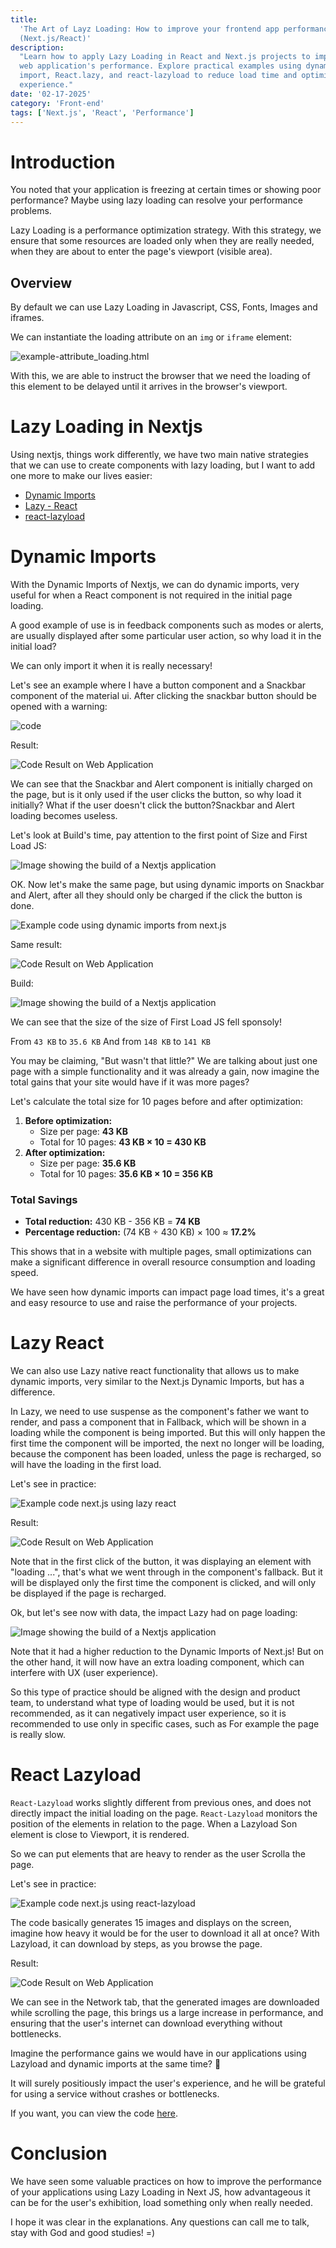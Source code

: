 ```yaml
---
title:
  'The Art of Layz Loading: How to improve your frontend app performance.
  (Next.js/React)'
description:
  "Learn how to apply Lazy Loading in React and Next.js projects to improve your
  web application's performance. Explore practical examples using dynamic
  import, React.lazy, and react-lazyload to reduce load time and optimize user
  experience."
date: '02-17-2025'
category: 'Front-end'
tags: ['Next.js', 'React', 'Performance']
---
```


# Introduction

You noted that your application is freezing at certain times or showing poor
performance? Maybe using lazy loading can resolve your performance problems.

Lazy Loading is a performance optimization strategy. With this strategy, we
ensure that some resources are loaded only when they are really needed, when
they are about to enter the page's viewport (visible area).

## Overview

By default we can use Lazy Loading in Javascript, CSS, Fonts, Images and
iframes.

We can instantiate the loading attribute on an `img` or `iframe` element:

![example-attribute_loading.html](https://dev-to-uploads.s3.amazonaws.com/uploads/articles/71u1kqx5sncswurvi1uo.png)

With this, we are able to instruct the browser that we need the loading of this
element to be delayed until it arrives in the browser's viewport.

# Lazy Loading in Nextjs

Using nextjs, things work differently, we have two main native strategies that
we can use to create components with lazy loading, but I want to add one more to
make our lives easier:

- [Dynamic Imports](https://nextjs.org/docs/pages/building-your-application/optimizing/lazy-loading#nextdynamic)
- [Lazy - React](https://react.dev/reference/react/lazy)
- [react-lazyload](https://www.npmjs.com/package/react-lazy-load)

# Dynamic Imports

With the Dynamic Imports of Nextjs, we can do dynamic imports, very useful for
when a React component is not required in the initial page loading.

A good example of use is in feedback components such as modes or alerts, are
usually displayed after some particular user action, so why load it in the
initial load?

We can only import it when it is really necessary!

Let's see an example where I have a button component and a Snackbar component of
the material ui. After clicking the snackbar button should be opened with a
warning:

![code](https://dev-to-uploads.s3.amazonaws.com/uploads/articles/mny2gzxqeek3itovxdr4.png)

Result:

![Code Result on Web Application](https://dev-to-uploads.s3.amazonaws.com/uploads/articles/vgf51ji9vr6fj00w6qyc.gif)

We can see that the Snackbar and Alert component is initially charged on the
page, but is it only used if the user clicks the button, so why load it
initially? What if the user doesn't click the button?Snackbar and Alert loading
becomes useless.

Let's look at Build's time, pay attention to the first point of Size and First
Load JS:

![Image showing the build of a Nextjs application](https://dev-to-uploads.s3.amazonaws.com/uploads/articles/uwhnnhg46rn2thj1xnqj.png)

OK. Now let's make the same page, but using dynamic imports on Snackbar and
Alert, after all they should only be charged if the click the button is done.

![Example code using dynamic imports from next.js](https://dev-to-uploads.s3.amazonaws.com/uploads/articles/q73g9cu49o3ujejs22xp.png)

Same result:

![Code Result on Web Application](https://dev-to-uploads.s3.amazonaws.com/uploads/articles/3jee9bnacpc9idqfm01l.gif)

Build:

![Image showing the build of a Nextjs application](https://dev-to-uploads.s3.amazonaws.com/uploads/articles/6kn8w0dslvp44uq6hayl.png)

We can see that the size of the size of First Load JS fell sponsoly!

From `43 KB` to `35.6 KB` And from `148 KB` to `141 KB`

You may be claiming, "But wasn't that little?" We are talking about just one
page with a simple functionality and it was already a gain, now imagine the
total gains that your site would have if it was more pages?

Let's calculate the total size for 10 pages before and after optimization:

1. **Before optimization:**
   - Size per page: **43 KB**
   - Total for 10 pages: **43 KB × 10 = 430 KB**
2. **After optimization:**
   - Size per page: **35.6 KB**
   - Total for 10 pages: **35.6 KB × 10 = 356 KB**

### **Total Savings**

- **Total reduction:** 430 KB - 356 KB = **74 KB**
- **Percentage reduction:** (74 KB ÷ 430 KB) × 100 ≈ **17.2%**

This shows that in a website with multiple pages, small optimizations can make a
significant difference in overall resource consumption and loading speed.

We have seen how dynamic imports can impact page load times, it's a great and
easy resource to use and raise the performance of your projects.

# Lazy React

We can also use Lazy native react functionality that allows us to make dynamic
imports, very similar to the Next.js Dynamic Imports, but has a difference.

In Lazy, we need to use suspense as the component's father we want to render,
and pass a component that in Fallback, which will be shown in a loading while
the component is being imported. But this will only happen the first time the
component will be imported, the next no longer will be loading, because the
component has been loaded, unless the page is recharged, so will have the
loading in the first load.

Let's see in practice:

![Example code next.js using lazy react](https://dev-to-uploads.s3.amazonaws.com/uploads/articles/dyi8m0yt6lje5cev6dv7.png)

Result:

![Code Result on Web Application](https://dev-to-uploads.s3.amazonaws.com/uploads/articles/udehn5nfq9kxtq055yf4.gif)

Note that in the first click of the button, it was displaying an element with
"loading ...", that's what we went through in the component's fallback. But it
will be displayed only the first time the component is clicked, and will only be
displayed if the page is recharged.

Ok, but let's see now with data, the impact Lazy had on page loading:

![Image showing the build of a Nextjs application](https://dev-to-uploads.s3.amazonaws.com/uploads/articles/vmrqapbfiaibdpk23t6e.png)

Note that it had a higher reduction to the Dynamic Imports of Next.js! But on
the other hand, it will now have an extra loading component, which can interfere
with UX (user experience).

So this type of practice should be aligned with the design and product team, to
understand what type of loading would be used, but it is not recommended, as it
can negatively impact user experience, so it is recommended to use only in
specific cases, such as For example the page is really slow.

# React Lazyload

`React-Lazyload` works slightly different from previous ones, and does not
directly impact the initial loading on the page. `React-Lazyload` monitors the
position of the elements in relation to the page. When a Lazyload Son element is
close to Viewport, it is rendered.

So we can put elements that are heavy to render as the user Scrolla the page.

Let's see in practice:

![Example code next.js using react-lazyload](https://dev-to-uploads.s3.amazonaws.com/uploads/articles/sbeoxao9npd352j2anyz.png)

The code basically generates 15 images and displays on the screen, imagine how
heavy it would be for the user to download it all at once? With Lazyload, it can
download by steps, as you browse the page.

Result:

![Code Result on Web Application](https://dev-to-uploads.s3.amazonaws.com/uploads/articles/xmex10qd2o3008sh9lw0.gif)

We can see in the Network tab, that the generated images are downloaded while
scrolling the page, this brings us a large increase in performance, and ensuring
that the user's internet can download everything without bottlenecks.

Imagine the performance gains we would have in our applications using Lazyload
and dynamic imports at the same time? 🤯

It will surely positiously impact the user's experience, and he will be grateful
for using a service without crashes or bottlenecks.

If you want, you can view the code
[here](https://codesandbox.io/p/sandbox/q44yzd).

# Conclusion

We have seen some valuable practices on how to improve the performance of your
applications using Lazy Loading in Next JS, how advantageous it can be for the
user's exhibition, load something only when really needed.

I hope it was clear in the explanations. Any questions can call me to talk, stay
with God and good studies! =)
